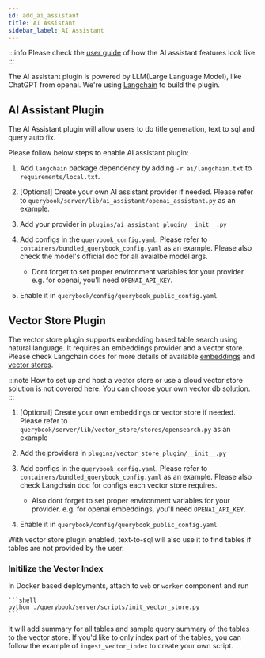 ```yaml
---
id: add_ai_assistant
title: AI Assistant
sidebar_label: AI Assistant
---
```


:::info
Please check the [user guide](../user_guide/ai_assistant.mdx) of how the AI assistant features look like.
:::

The AI assistant plugin is powered by LLM(Large Language Model), like ChatGPT from openai. We're using [Langchain](https://python.langchain.com/docs/get_started/introduction) to build the plugin.

## AI Assistant Plugin

The AI Assistant plugin will allow users to do title generation, text to sql and query auto fix.

Please follow below steps to enable AI assistant plugin:

1. Add `langchain` package dependency by adding `-r ai/langchain.txt` to `requirements/local.txt`.

2. [Optional] Create your own AI assistant provider if needed. Please refer to `querybook/server/lib/ai_assistant/openai_assistant.py` as an example.

3. Add your provider in `plugins/ai_assistant_plugin/__init__.py`

4. Add configs in the `querybook_config.yaml`. Please refer to `containers/bundled_querybook_config.yaml` as an example. Please also check the model's official doc for all avaialbe model args.

    - Dont forget to set proper environment variables for your provider. e.g. for openai, you'll need `OPENAI_API_KEY`.

5. Enable it in `querybook/config/querybook_public_config.yaml`

## Vector Store Plugin

The vector store plugin supports embedding based table search using natural language. It requires an embeddings provider and a vector store. Please check Langchain docs for more details of available [embeddings](https://python.langchain.com/docs/integrations/text_embedding/) and [vector stores](https://python.langchain.com/docs/integrations/vectorstores/).

:::note
How to set up and host a vector store or use a cloud vector store solution is not covered here. You can choose your own vector db solution.
:::

1. [Optional] Create your own embeddings or vector store if needed. Please refer to `querybook/server/lib/vector_store/stores/opensearch.py` as an example

2. Add the providers in `plugins/vector_store_plugin/__init__.py`

3. Add configs in the `querybook_config.yaml`. Please refer to `containers/bundled_querybook_config.yaml` as an example. Please also check Langchain doc for configs each vector store requires.

    - Also dont forget to set proper environment variables for your provider. e.g. for openai embeddings, you'll need `OPENAI_API_KEY`.

4. Enable it in `querybook/config/querybook_public_config.yaml`

With vector store plugin enabled, text-to-sql will also use it to find tables if tables are not provided by the user.

### Initilize the Vector Index

In Docker based deployments, attach to `web` or `worker` component and run

    ```shell
    python ./querybook/server/scripts/init_vector_store.py
    ```

It will add summary for all tables and sample query summary of the tables to the vector store. If you'd like to only index part of the tables, you can follow the example of `ingest_vector_index` to create your own script.

